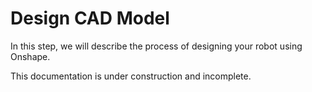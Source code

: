
# Design CAD Model

In this step, we will describe the process of designing your robot using Onshape.

<Callout type="warning" emoji="⚠️">
  This documentation is under construction and incomplete.
</Callout>
